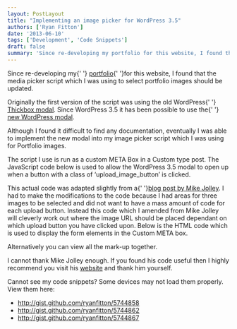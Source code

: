 ```yaml
---
layout: PostLayout
title: "Implementing an image picker for WordPress 3.5"
authors: ['Ryan Fitton']
date: '2013-06-10'
tags: ['Development', 'Code Snippets']
draft: false
summary: 'Since re-developing my portfolio for this website, I found that the media picker script which I was using to select portfolio images should be updated. Originally the first version of the script was using the old WordPress Thickbox modal. Since WordPress 3.5 it has been possible to use the new WordPress modal. Although I found [&amp;hellip;]'
---
```


<p>
  Since re-developing my{' '} <a title="Portfolio" href="https://ryanfitton.co.uk/portfolio/">portfolio</a>{' '}for this website, I found that the media picker script which I was using to select portfolio images should be updated.
</p>
<p>
  Originally the first version of the script was using the old WordPress{' '}
  <a href="http://codex.wordpress.org/ThickBox">Thickbox modal</a>. Since WordPress 3.5 it has been
  possible to use the{' '}
  <a href="http://codex.wordpress.org/Version_3.5#Highlights">new WordPress modal</a>.
</p>
<p>
  Although I found it difficult to find any documentation, eventually I was able to implement the
  new modal into my image picker script which I was using for Portfolio images.
</p>
<p>
  The script I use is run as a custom META Box in a Custom type post. The JavaScript code below is
  used to allow the WordPress 3.5 modal to open up when a button with a class of
  &#8216;upload_image_button&#8217; is clicked.
</p>
<p>
  <script src="https://gist.github.com/ryanfitton/5744858.js"></script>This actual code was adapted
  slightly from a{' '}<a href="http://mikejolley.com/2012/12/using-the-new-wordpress-3-5-media-uploader-in-plugins/">blog post by Mike Jolley</a>. I had to make the modifications to the code because I had areas for three images to be selected
  and did not want to have a mass amount of code for each upload button. Instead this code which I
  amended from Mike Jolley will cleverly work out where the image URL should be placed dependant on
  which upload button you have clicked upon. Below is the HTML code which is used to display the
  form elements in the Custom META box.
  <script src="https://gist.github.com/ryanfitton/5744862.js"></script>
</p>
<p>Alternatively you can view all the mark-up together.</p>
<p>
  <script src="https://gist.github.com/ryanfitton/5744867.js"></script>
</p>
<p>
  I cannot thank Mike Jolley enough. If you found his code useful then I highly recommend you visit
  his <a href="http://mikejolley.com/">website</a> and thank him yourself.
</p>
<p>Cannot see my code snippets? Some devices may not load them properly. View them here:</p>
<ul>
  <li>
    <a href="http://gist.github.com/ryanfitton/5744858">
      http://gist.github.com/ryanfitton/5744858
    </a>
  </li>
  <li>
    <a href="http://gist.github.com/ryanfitton/5744862">
      http://gist.github.com/ryanfitton/5744862
    </a>
  </li>
  <li>
    <a href="http://gist.github.com/ryanfitton/5744867">
      http://gist.github.com/ryanfitton/5744867
    </a>
  </li>
</ul>
